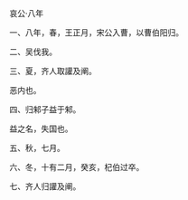 

哀公·八年

一、八年，春，王正月，宋公入曹，以曹伯阳归。

二、吴伐我。

三、夏，齐人取讙及阐。

恶内也。

四、归邾子益于邾。

益之名，失国也。

五、秋，七月。

六、冬，十有二月，癸亥，杞伯过卒。

七、齐人归讙及阐。

